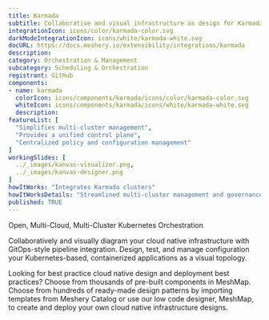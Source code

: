 ```yaml
---
title: Karmada
subtitle: Collaborative and visual infrastructure as design for Karmada
integrationIcon: icons/color/karmada-color.svg
darkModeIntegrationIcon: icons/white/karmada-white.svg
docURL: https://docs.meshery.io/extensibility/integrations/karmada
description: 
category: Orchestration & Management
subcategory: Scheduling & Orchestration
registrant: GitHub
components: 
- name: karmada
  colorIcon: icons/components/karmada/icons/color/karmada-color.svg
  whiteIcon: icons/components/karmada/icons/white/karmada-white.svg
  description: 
featureList: [
  "Simplifies multi-cluster management",
  "Provides a unified control plane",
  "Centralized policy and configuration management"
]
workingSlides: [
  ../_images/kanvas-visualizer.png,
  ../_images/kanvas-designer.png
]
howItWorks: "Integrates Karmada clusters"
howItWorksDetails: "Streamlined multi-cluster management and governance"
published: TRUE
---
```

<p>
Open, Multi-Cloud, Multi-Cluster Kubernetes Orchestration
</p>
<p>
    Collaboratively and visually diagram your cloud native infrastructure with GitOps-style pipeline integration. Design, test, and manage configuration your Kubernetes-based, containerized applications as a visual topology.
</p>
<p>
    Looking for best practice cloud native design and deployment best practices? Choose from thousands of pre-built components in MeshMap. Choose from hundreds of ready-made design patterns by importing templates from Meshery Catalog or use our low code designer, MeshMap, to create and deploy your own cloud native infrastructure designs.
</p>
